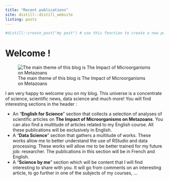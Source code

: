 ```yaml
---
title: "Recent publications"
site: distill::distill_website
listing: posts
---
```


```r
#distill::create_post("my post") # use this fonction to create a new post
```
# Welcome !

![The main theme of this blog is The Impact of Microorganisms on Metazoans](images/banniere.jpg)

I am very happy to welcome you on my blog. This universe is a concentrate of science, scientific news, data science and much more!
You will find interesting sections in the header : 

- An "**English for Science**" section that collects a selection of analyses of scientific articles on **The Impact of Microorganisms on Metazoans**. You can also find a multitude of articles related to my English course. All these publications will be exclusively in English.
- A "**Data Science**" section that gathers a multitude of works. These works allow me to better understand the use of RStudio and data processing. These works will allow me to be better trained for my future job: researcher. The publications in this section will be in French and English.
- A "**Science by me**" section which will be content that I will find interesting to share with you. It will go from comments on an interesting article, to go further in one of the subjects of my courses, ...
